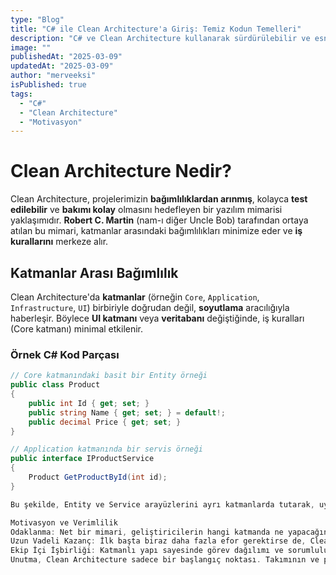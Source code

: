 ```yaml
---
type: "Blog"
title: "C# ile Clean Architecture'a Giriş: Temiz Kodun Temelleri"
description: "C# ve Clean Architecture kullanarak sürdürülebilir ve esnek projeler geliştirmek için temel prensipleri öğrenin."
image: ""
publishedAt: "2025-03-09"
updatedAt: "2025-03-09"
author: "merveeksi"
isPublished: true
tags:
  - "C#"
  - "Clean Architecture"
  - "Motivasyon"
---
```


# Clean Architecture Nedir?

Clean Architecture, projelerimizin **bağımlılıklardan arınmış**, kolayca **test edilebilir** ve **bakımı kolay** olmasını hedefleyen bir yazılım mimarisi yaklaşımıdır. **Robert C. Martin** (nam-ı diğer Uncle Bob) tarafından ortaya atılan bu mimari, katmanlar arasındaki bağımlılıkları minimize eder ve **iş kurallarını** merkeze alır.

## Katmanlar Arası Bağımlılık

Clean Architecture'da **katmanlar** (örneğin `Core`, `Application`, `Infrastructure`, `UI`) birbiriyle doğrudan değil, **soyutlama** aracılığıyla haberleşir. Böylece **UI katmanı** veya **veritabanı** değiştiğinde, iş kuralları (Core katmanı) minimal etkilenir.

### Örnek C# Kod Parçası

```csharp
// Core katmanındaki basit bir Entity örneği
public class Product
{
    public int Id { get; set; }
    public string Name { get; set; } = default!;
    public decimal Price { get; set; }
}

// Application katmanında bir servis örneği
public interface IProductService
{
    Product GetProductById(int id);
}

Bu şekilde, Entity ve Service arayüzlerini ayrı katmanlarda tutarak, uygulamanın bağımlılıklarını düzenli hale getirebilirsin.

Motivasyon ve Verimlilik
Odaklanma: Net bir mimari, geliştiricilerin hangi katmanda ne yapacağını bildiği için zihinsel yükü azaltır.
Uzun Vadeli Kazanç: İlk başta biraz daha fazla efor gerektirse de, Clean Architecture uzun vadede bakım maliyetini düşürür.
Ekip İçi İşbirliği: Katmanlı yapı sayesinde görev dağılımı ve sorumluluklar daha net belirlenir.
Unutma, Clean Architecture sadece bir başlangıç noktası. Takımının ve projenin ihtiyaçlarına göre özelleştirerek sürdürülebilir, temiz ve anlaşılır kod tabanları oluşturabilirsin!